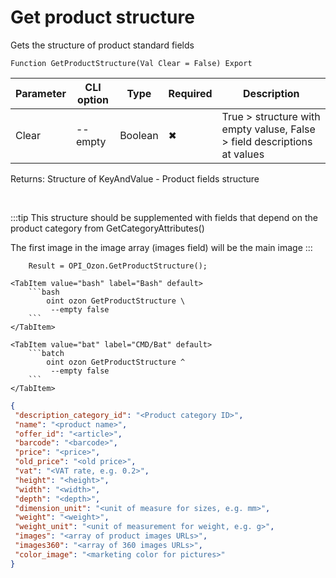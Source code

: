 ﻿---
sidebar_position: 20
---


# Get product structure
 Gets the structure of product standard fields



`Function GetProductStructure(Val Clear = False) Export`

  | Parameter | CLI option | Type | Required | Description |
  |-|-|-|-|-|
  | Clear | --empty | Boolean | &#x2716; | True > structure with empty valuse, False > field descriptions at values |

  
  Returns:  Structure of KeyAndValue - Product fields structure

<br/>

:::tip
This structure should be supplemented with fields that depend on the product category from GetCategoryAttributes()

The first image in the image array (images field) will be the main image
:::
<br/>


```bsl title="1C:Enterprise/OneScript code example"
    Result = OPI_Ozon.GetProductStructure();
```
 

 <Tabs>
  
    <TabItem value="bash" label="Bash" default>
        ```bash
            oint ozon GetProductStructure \
             --empty false
        ```
    </TabItem>
  
    <TabItem value="bat" label="CMD/Bat" default>
        ```batch
            oint ozon GetProductStructure ^
             --empty false
        ```
    </TabItem>
</Tabs>


```json title="Result"
{
 "description_category_id": "<Product category ID>",
 "name": "<product name>",
 "offer_id": "<article>",
 "barcode": "<barcode>",
 "price": "<price>",
 "old_price": "<old price>",
 "vat": "<VAT rate, e.g. 0.2>",
 "height": "<height>",
 "width": "<width>",
 "depth": "<depth>",
 "dimension_unit": "<unit of measure for sizes, e.g. mm>",
 "weight": "<weight>",
 "weight_unit": "<unit of measurement for weight, e.g. g>",
 "images": "<array of product images URLs>",
 "images360": "<array of 360 images URLs>",
 "color_image": "<marketing color for pictures>"
}
```
